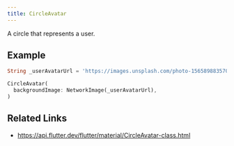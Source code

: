 ```yaml
---
title: CircleAvatar
---
```


A circle that represents a user.

## Example


```dart liveslice=CircleAvatar
String _userAvatarUrl = 'https://images.unsplash.com/photo-1565898835704-3d6be4a2c98c?fit=crop&w=200&q=60';

CircleAvatar(
  backgroundImage: NetworkImage(_userAvatarUrl),
)
```

## Related Links

- https://api.flutter.dev/flutter/material/CircleAvatar-class.html
